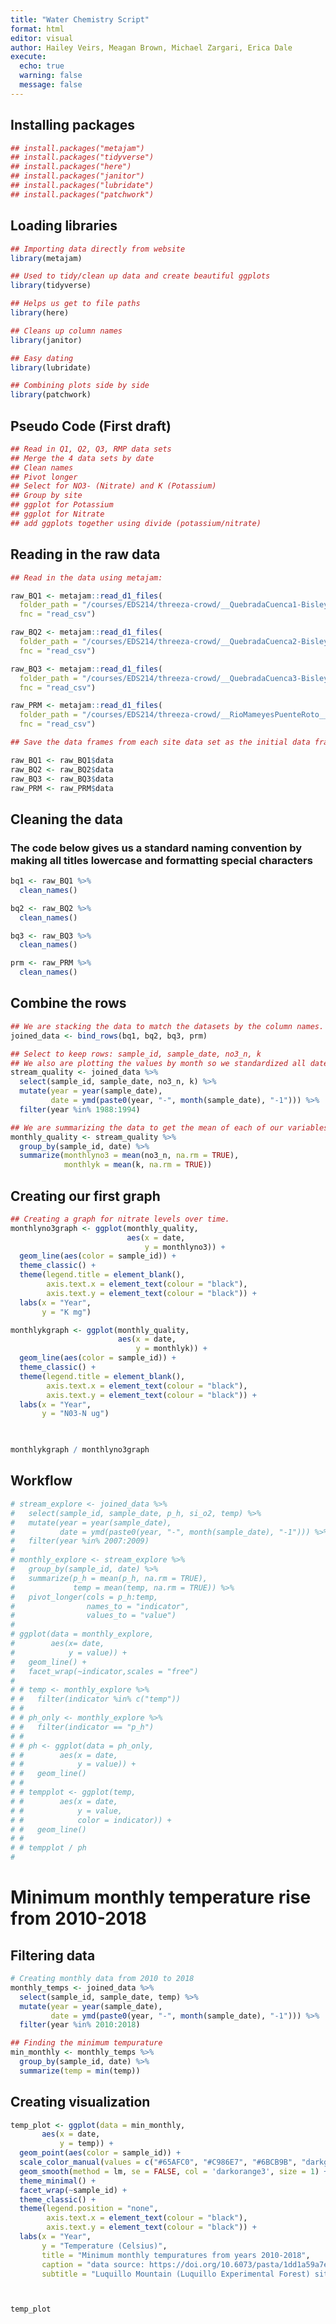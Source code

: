 ```yaml
---
title: "Water Chemistry Script"
format: html
editor: visual
author: Hailey Veirs, Meagan Brown, Michael Zargari, Erica Dale
execute: 
  echo: true
  warning: false
  message: false
---
```


## Installing packages

```r
## install.packages("metajam")
## install.packages("tidyverse")
## install.packages("here")
## install.packages("janitor")
## install.packages("lubridate")
## install.packages("patchwork")
```

## Loading libraries

```r
## Importing data directly from website
library(metajam)

## Used to tidy/clean up data and create beautiful ggplots
library(tidyverse)

## Helps us get to file paths
library(here)

## Cleans up column names
library(janitor)

## Easy dating
library(lubridate)

## Combining plots side by side
library(patchwork)

```

## Pseudo Code (First draft)

```r
## Read in Q1, Q2, Q3, RMP data sets
## Merge the 4 data sets by date
## Clean names
## Pivot longer
## Select for NO3- (Nitrate) and K (Potassium)
## Group by site
## ggplot for Potassium
## ggplot for Nitrate
## add ggplots together using divide (potassium/nitrate)
```

## Reading in the raw data

```r
## Read in the data using metajam:

raw_BQ1 <- metajam::read_d1_files(
  folder_path = "/courses/EDS214/threeza-crowd/__QuebradaCuenca1-Bisley__csv", 
  fnc = "read_csv")

raw_BQ2 <- metajam::read_d1_files(
  folder_path = "/courses/EDS214/threeza-crowd/__QuebradaCuenca2-Bisley__csv", 
  fnc = "read_csv")

raw_BQ3 <- metajam::read_d1_files(
  folder_path = "/courses/EDS214/threeza-crowd/__QuebradaCuenca3-Bisley__csv", 
  fnc = "read_csv")

raw_PRM <- metajam::read_d1_files(
  folder_path = "/courses/EDS214/threeza-crowd/__RioMameyesPuenteRoto__csv", 
  fnc = "read_csv")

## Save the data frames from each site data set as the initial data frame for each

raw_BQ1 <- raw_BQ1$data
raw_BQ2 <- raw_BQ2$data
raw_BQ3 <- raw_BQ3$data
raw_PRM <- raw_PRM$data
```

## Cleaning the data

### The code below gives us a standard naming convention by making all titles lowercase and formatting special characters

```r
bq1 <- raw_BQ1 %>% 
  clean_names()

bq2 <- raw_BQ2 %>% 
  clean_names()

bq3 <- raw_BQ3 %>% 
  clean_names()

prm <- raw_PRM %>%
  clean_names()
```

## Combine the rows

```r
## We are stacking the data to match the datasets by the column names. 
joined_data <- bind_rows(bq1, bq2, bq3, prm)

## Select to keep rows: sample_id, sample_date, no3_n, k
## We also are plotting the values by month so we standardized all dates to fall on the first of every month
stream_quality <- joined_data %>%
  select(sample_id, sample_date, no3_n, k) %>% 
  mutate(year = year(sample_date),
         date = ymd(paste0(year, "-", month(sample_date), "-1"))) %>% 
  filter(year %in% 1988:1994) 

## We are summarizing the data to get the mean of each of our variables (nitrate and potassium)
monthly_quality <- stream_quality %>% 
  group_by(sample_id, date) %>%  
  summarize(monthlyno3 = mean(no3_n, na.rm = TRUE),
            monthlyk = mean(k, na.rm = TRUE))
```

## Creating our first graph

```r

## Creating a graph for nitrate levels over time.
monthlyno3graph <- ggplot(monthly_quality, 
                          aes(x = date, 
                              y = monthlyno3)) +
  geom_line(aes(color = sample_id)) +
  theme_classic() +
  theme(legend.title = element_blank(),
        axis.text.x = element_text(colour = "black"),
        axis.text.y = element_text(colour = "black")) +
  labs(x = "Year",
       y = "K mg")

monthlykgraph <- ggplot(monthly_quality, 
                        aes(x = date, 
                            y = monthlyk)) +
  geom_line(aes(color = sample_id)) +
  theme_classic() +
  theme(legend.title = element_blank(),
        axis.text.x = element_text(colour = "black"),
        axis.text.y = element_text(colour = "black")) +
  labs(x = "Year",
       y = "N03-N ug")
  


monthlykgraph / monthlyno3graph
```

## Workflow

```r
# stream_explore <- joined_data %>%
#   select(sample_id, sample_date, p_h, si_o2, temp) %>% 
#   mutate(year = year(sample_date),
#          date = ymd(paste0(year, "-", month(sample_date), "-1"))) %>% 
#   filter(year %in% 2007:2009) 
# 
# monthly_explore <- stream_explore %>% 
#   group_by(sample_id, date) %>%  
#   summarize(p_h = mean(p_h, na.rm = TRUE),
#             temp = mean(temp, na.rm = TRUE)) %>% 
#   pivot_longer(cols = p_h:temp, 
#                names_to = "indicator", 
#                values_to = "value")
# 
# ggplot(data = monthly_explore,
#        aes(x= date,
#            y = value)) +
#   geom_line() +
#   facet_wrap(~indicator,scales = "free")
# 
# # temp <- monthly_explore %>% 
# #   filter(indicator %in% c("temp"))
# #          
# # ph_only <- monthly_explore %>% 
# #   filter(indicator == "p_h")
# # 
# # ph <- ggplot(data = ph_only,
# #        aes(x = date,
# #            y = value)) +
# #   geom_line()
# # 
# # tempplot <- ggplot(temp,
# #        aes(x = date,
# #            y = value,
# #            color = indicator)) +
# #   geom_line()
# # 
# # tempplot / ph
# 
```

# Minimum monthly temperature rise from 2010-2018

## Filtering data

```r
# Creating monthly data from 2010 to 2018
monthly_temps <- joined_data %>%
  select(sample_id, sample_date, temp) %>% 
  mutate(year = year(sample_date),
         date = ymd(paste0(year, "-", month(sample_date), "-1"))) %>% 
  filter(year %in% 2010:2018) 

## Finding the minimum tempurature 
min_monthly <- monthly_temps %>% 
  group_by(sample_id, date) %>%  
  summarize(temp = min(temp))
```

## Creating visualization

```r
temp_plot <- ggplot(data = min_monthly,
       aes(x = date,
           y = temp)) +
  geom_point(aes(color = sample_id)) +
  scale_color_manual(values = c("#65AFC0", "#C986E7", "#6BCB9B", "darkgoldenrod2")) +
  geom_smooth(method = lm, se = FALSE, col = 'darkorange3', size = 1) +
  theme_minimal() +
  facet_wrap(~sample_id) +
  theme_classic() +
  theme(legend.position = "none",
        axis.text.x = element_text(colour = "black"),
        axis.text.y = element_text(colour = "black")) +
  labs(x = "Year",
       y = "Temperature (Celsius)",
       title = "Minimum monthly tempuratures from years 2010-2018",
       caption = "data source: https://doi.org/10.6073/pasta/1dd1a59a7e6fbe95fdf8736477d81b83",
       subtitle = "Luquillo Mountain (Luquillo Experimental Forest) sites") 



temp_plot
```

